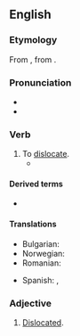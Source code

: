 ==English==
{{was wotd|2008|December|29}}

===Etymology===
From {{uder|en|la|luxātus}}, from {{m|la|luxō}}.

===Pronunciation===
* {{IPA|en|/ˈlʌk.seɪt/}}
* {{audio|en|En-us-luxate.ogg|Audio (US)}}

===Verb===
{{en-verb}}

# To [[dislocate]].
#* {{quote-book|en|1863|[[w:Stephen Smith (surgeon)|Stephen Smith]]|Hand-book of Surgical Operations|url=http://books.google.com/books?id=-GkfrDGXQH4C&pg=PA97|page=97
|passage=If in cases of difficulty you have recourse to this means, '''luxate''' downwards as far as half the dorsopalmar diameter, and then ''vice versa''.}}

====Derived terms====
* {{l|en|luxating patella}}

====Translations====
{{trans-top|to dislocate}}
* Bulgarian: {{t+|bg|навяхвам}}
* Norwegian: {{t|no|luksere}}
* Romanian: {{t+|ro|luxa}}
{{trans-mid}}
* Spanish: {{t+|es|dislocar}}, {{t+|es|luxar}}
{{trans-bottom}}

===Adjective===
{{en-adj}}

# [[dislocated|Dislocated]].